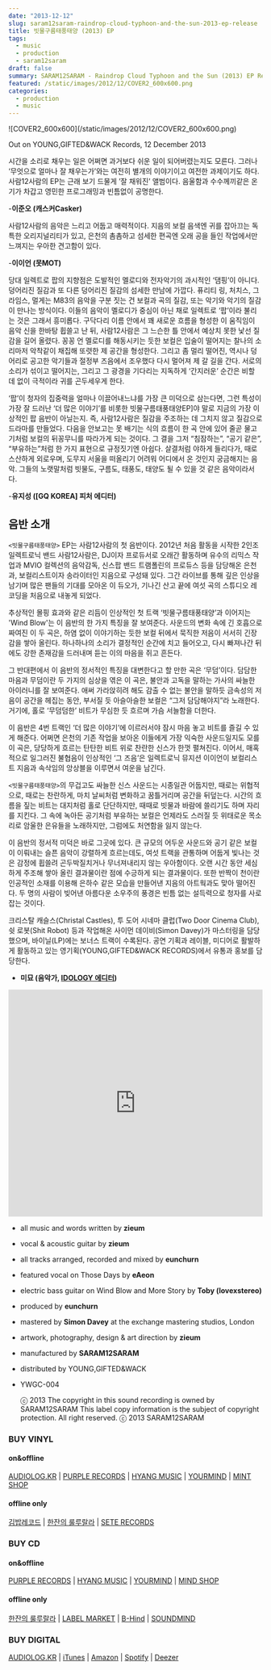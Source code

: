 ```yaml
---
date: "2013-12-12"
slug: saram12saram-raindrop-cloud-typhoon-and-the-sun-2013-ep-release
title: 빗물구름태풍태양 (2013) EP
tags:
  - music
  - production
  - saram12saram
draft: false
summary: SARAM12SARAM - Raindrop Cloud Typhoon and the Sun (2013) EP Release
featured: /static/images/2012/12/COVER2_600x600.png
categories: 
  - production
  - music
---
```


<div className="container flex justify-center">
  ![COVER2_600x600](/static/images/2012/12/COVER2_600x600.png)
</div>

Out on YOUNG,GIFTED&WACK Records, 12 December 2013

시간을 소리로 채우는 일은 어쩌면 과거보다 쉬운 일이 되어버렸는지도 모른다. 그러나 ‘무엇으로 얼마나 잘 채우는가’와는 여전히 별개의 이야기이고 여전한 과제이기도 하다. 사람12사람의 EP는 근래 보기 드물게 ’잘 채워진’ 앨범이다. 음울함과 수수께끼같은 온기가 차갑고 영민한 프로그래밍과 빈틈없이 공명한다.

-**이준오 (캐스커Casker)**

사람12사람의 음악은 느리고 어둡고 매력적이다. 지음의 보컬 음색엔 귀를 잡아끄는 독특한 오리지널리티가 있고, 은천의 촘촘하고 섬세한 편곡엔 오래 공을 들인 작업에서만 느껴지는 우아한 견고함이 있다.

-**이이언 (못MOT)**

당대 일렉트로 팝의 지향점은 도발적인 멜로디와 전자악기의 과시적인 ‘댐핑’이 아니다. 덩어리진 질감과 또 다른 덩어리진 질감의 섬세한 만남에 가깝다. 퓨리티 링, 처치스, 그라임스, 멀게는 M83의 음악을 구분 짓는 건 보컬과 곡의 질감, 또는 악기와 악기의 질감이 만나는 방식이다. 이들의 음악이 멜로디가 중심이 아닌 채로 일렉트로 ‘팝’이라 불리는 것은 그래서 흥미롭다. 구닥다리 이름 안에서 꽤 새로운 흐름을 형성한 이 움직임이 음악 신을 한바탕 휩쓸고 난 뒤, 사람12사람은 그 느슨한 틀 안에서 예상치 못한 낯선 질감을 길어 올렸다. 꽁꽁 언 멜로디를 해동시키는 듯한 보컬은 입술이 떨어지는 찰나의 소리마저 악착같이 채집해 또렷한 제 공간을 형성한다. 그리고 좀 멀리 떨어진, 역시나 덩어리로 공고한 악기들과 절정부 즈음에서 조우했다 다시 멀어져 제 갈 길을 간다. 서로의 소리가 섞이고 떨어지는, 그리고 그 광경을 기다리는 지독하게 ‘간지러운’ 순간은 비할 데 없이 극적이라 귀를 곤두세우게 한다.

‘팝’이 청자의 집중력을 얼마나 이끌어내느냐를 가장 큰 미덕으로 삼는다면, 그런 특성이 가장 잘 드러난 ‘더 많은 이야기’를 비롯한 빗물구름태풍태양EP]야 말로 지금의 가장 이상적인 팝 음반이 아닐는지. 즉, 사람12사람은 질감을 주조하는 데 그치지 않고 질감으로 드라마를 만들었다. 다음을 안보고는 못 배기는 식의 흐름이 한 곡 안에 있어 줄곧 물고기처럼 보컬의 뒤꽁무니를 따라가게 되는 것이다. 그 결을 그저 “침잠하는”, “공기 같은”, “부유하는”처럼 한 가지 표현으로 규정짓기엔 아쉽다. 살결처럼 야하게 들리다가, 때로 스산하게 외로우며, 도무지 서울을 떠올리기 어려워 어디에서 온 것인지 궁금해지는 음악. 그들의 노랫말처럼 빗물도, 구름도, 태풍도, 태양도 될 수 있을 것 같은 음악이라서다.

-**유지성 ([GQ KOREA] 피처 에디터)**

## 음반 소개

`<빗물구름태풍태양>` EP는 사람12사람의 첫 음반이다. 2012년 처음 활동을 시작한 2인조 일렉트로닉 밴드 사람12사람은, DJ이자 프로듀서로 오래간 활동하며 유수의 리믹스 작업과 MVIO 컬렉션의 음악감독, 신스팝 밴드 트램폴린의 프로듀스 등을 담당해온 은천과, 보컬리스트이자 송라이터인 지음으로 구성돼 있다. 그간 라이브를 통해 깊은 인상을 남기며 많은 팬들의 기대를 모아온 이 듀오가, 기나긴 산고 끝에 여섯 곡의 스튜디오 레코딩을 처음으로 내놓게 되었다.

추상적인 몰핑 효과와 같은 리듬이 인상적인 첫 트랙 ‘빗물구름태풍태양’과 이어지는 'Wind Blow'는 이 음반의 한 가지 특징을 잘 보여준다. 사운드의 변화 속에 긴 호흡으로 짜여진 이 두 곡은, 하염 없이 이야기하는 듯한 보컬 뒤에서 묵직한 저음이 서서히 긴장감을 쌓아 올린다. 하나하나의 소리가 결정적인 순간에 치고 들어오고, 다시 빠져나간 뒤에도 강한 존재감을 드러내며 듣는 이의 마음을 쥐고 흔든다.

그 반대편에서 이 음반의 정서적인 특징을 대변한다고 할 만한 곡은 ‘무덤’이다. 담담한 마음과 무덤이란 두 가지의 심상을 엮은 이 곡은, 불안과 고독을 말하는 가사의 싸늘한 아이러니를 잘 보여준다. 애써 가라앉히려 해도 감출 수 없는 불안을 말하듯 금속성의 저음이 공간을 헤집는 동안, 부서질 듯 아슬아슬한 보컬은 “그저 담담해야지”라 노래한다. 거기에, 홀로 ‘무덤덤한’ 비트가 무심한 듯 흐르며 가슴 서늘함을 더한다.

이 음반은 4번 트랙인 ‘더 많은 이야기’에 이르러서야 잠시 마음 놓고 비트를 즐길 수 있게 해준다. 어쩌면 은천의 기존 작업을 보아온 이들에게 가장 익숙한 사운드일지도 모를 이 곡은, 당당하게 흐르는 탄탄한 비트 위로 찬란한 신스가 한껏 펼쳐진다. 이어서, 매혹적으로 일그러진 불협음이 인상적인 ‘그 즈음’은 일렉트로닉 뮤지션 이이언이 보컬리스트 지음과 속삭임의 앙상블을 이루면서 여운을 남긴다.

`<빗물구름태풍태양>`의 무겁고도 싸늘한 신스 사운드는 시종일관 어둡지만, 때로는 위협적으로, 때로는 찬란하게, 마치 날씨처럼 변화하고 꿈틀거리며 공간을 뒤덮는다. 시간의 흐름을 짚는 비트는 대지처럼 홀로 단단하지만, 때때로 빗물과 바람에 쓸리기도 하며 자리를 지킨다. 그 속에 녹아든 공기처럼 부유하는 보컬은 언제라도 스러질 듯 위태로운 목소리로 암울한 은유들을 노래하지만, 그럼에도 처연함을 잃지 않는다.

이 음반의 정서적 미덕은 바로 그곳에 있다. 큰 규모의 어두운 사운드와 공기 같은 보컬이 이뤄내는 슬픈 음악이 강렬하게 흐르는데도, 여섯 트랙을 관통하며 어둡게 빛나는 것은 감정에 휩쓸려 곤두박질치거나 무너져내리지 않는 우아함이다. 오랜 시간 동안 세심하게 주조해 쌓아 올린 결과물이란 점에 수긍하게 되는 결과물이다. 또한 반짝이 천이란 인공적인 소재를 이용해 은하수 같은 모습을 만들어낸 지음의 아트웍과도 맞아 떨어진다. 두 명의 사람이 빚어낸 아름다운 소우주의 풍경은 빈틈 없는 설득력으로 청자를 사로잡는 것이다.

크리스탈 캐슬스(Christal Castles), 투 도어 시네마 클럽(Two Door Cinema Club), 쉿 로봇(Shit Robot) 등과 작업해온 사이먼 데이비(Simon Davey)가 마스터링을 담당했으며, 바이닐(LP)에는 보너스 트랙이 수록된다. 공연 기획과 레이블, 미디어로 활발하게 활동하고 있는 영기획(YOUNG,GIFTED&WACK RECORDS)에서 유통과 홍보를 담당한다.

- **미묘 (음악가, [IDOLOGY 에디터](http://idology.kr/))**

<div className="container flex justify-center">
  <iframe
    width="100%"
    height="450"
    scrolling="no"
    frameBorder="no"
    allow="autoplay"
    src="https://w.soundcloud.com/player/?url=https%3A//api.soundcloud.com/playlists/2949557&color=%239a0707&auto_play=false&hide_related=false&show_comments=true&show_user=true&show_reposts=false&show_teaser=true"
  ></iframe>
  <div
    style={{
      fontSize: "10px",
      color: "#cccccc",
      lineBreak: "anywhere",
      wordBreak: "normal",
      overflow: "hidden",
      whiteSpace: "nowrap",
      textOverflow: "ellipsis",
      fontFamily:
        "Interstate,Lucida Grande,Lucida Sans Unicode,Lucida Sans,Garuda,Verdana,Tahoma,sans-serif",
      fontWeight: "100",
    }}
  ></div>
</div>

- all music and words written by **zieum**
- vocal & acoustic guitar by **zieum**
- all tracks arranged, recorded and mixed by **eunchurn**
- featured vocal on Those Days by **eAeon**
- electric bass guitar on Wind Blow and More Story by **Toby (lovexstereo)**
- produced by **eunchurn**
- mastered by **Simon Davey** at the exchange mastering studios, London
- artwork, photography, design & art direction by **zieum**
- manufactured by **SARAM12SARAM**
- distributed by YOUNG,GIFTED&WACK
- YWGC-004

  ⓒ 2013 The copyright in this sound recording is owned by SARAM12SARAM This label copy information
  is the subject of copyright protection. All right reserved. ⓒ 2013 SARAM12SARAM

### BUY VINYL

#### on&offline

[AUDIOLOG.KR](http://saram12saram.audiolog.kr/raindrop-cloud-typhoon-and-the-sun) | [PURPLE RECORDS](https://www.purplerecord.com/product.htm?mode=goods_view&goods_id=224516) | [HYANG MUSIC](http://hyangmusic.com/View.php?cate_code=KINR&code=2995) | [YOURMIND](http://your-mind.com/front/php/product.php?product_no=2181") | [MINT SHOP](http://mintshop.www156.freesell.co.kr/shop/shopdetail.html?branduid=188330&special=3)

#### offline only

[김밥레코드](http://gimbabrecords.blogspot.kr/) | [한잔의 룰루랄라](https://plus.google.com/107184089479554206414/about?gl=kr&hl=ko) | [SETE RECORDS](http://www.seterecords.com/shop/main/index.php)

### BUY CD

#### on&offline

[PURPLE RECORDS](http://www.purplerecord.com/product.htm?mode=goods_view&goods_id=222440) | [HYANG MUSIC](http://hyangmusic.com/View.php?cate_code=KINR&code=2913&album_mode=music) | [YOURMIND](http://your-mind.com/front/php/product.php?product_no=2039&main_cate_no=54&display_group=1) | [ MIND SHOP](http://mintshop.www156.freesell.co.kr/shop/shopdetail.html?branduid=184471&special=3)

#### offline only

[한잔의 룰루랄라](https://plus.google.com/107184089479554206414/about?gl=kr&hl=ko) | [LABEL MARKET](https://maps.google.co.kr/maps?q=KT%26G%EC%83%81%EC%83%81%EB%A7%88%EB%8B%B9&ie=UTF8&ll=37.550925,126.921142&spn=0.024905,0.038881&fb=1&gl=kr&hq=%EC%83%81%EC%83%81%EB%A7%88%EB%8B%B9+%EB%A0%88%EC%9D%B4%EB%B8%94%EB%A7%88%EC%BC%93&cid=3935593571145011564&t=h&z=15&iwloc=A) | [B-Hind](<https://maps.google.co.kr/maps?q=%EC%84%9C%EA%B5%90%EB%8F%99+404-26,+Seoul,+Korea+121-210&hl=en&ie=UTF8&sll=35.81905,127.8733&sspn=13.028646,19.907227&t=h&hnear=404-26+Seogyo-dong,+Mapo-gu,+Seoul+(18+Eoulmadang-ro+5-gil)&z=15>) | [SOUNDMIND](<https://maps.google.co.kr/maps?q=%EC%84%9C%EC%9A%B8%EC%8B%9C+%EA%B4%80%EC%95%85%EA%B5%AC+%EB%82%99%EC%84%B1%EB%8C%80%EB%A1%9C+14&hl=en&ie=UTF8&sll=37.549264,126.919647&sspn=0.024906,0.038881&t=h&hnear=14+Nakseongdae-ro,+Gwanak-gu,+Seoul+(1625-28+Bongcheon-dong)&z=15>)

### BUY DIGITAL

[AUDIOLOG.KR](http://saram12saram.audiolog.kr/raindrop-cloud-typhoon-and-the-sun) | [iTunes](http://phobos.apple.com/WebObjects/MZStore.woa/wa/viewAlbum?id=776241409) | [Amazon](http://www.amazon.com/Raindrop-Cloud-Typhoon-Sun-Saram12saram/dp/B00H5VZBIS/ref=sr_1_1?s=dmusic&ie=UTF8&sr=1-1&keywords=saram12saram) | [Spotify](http://spoti.fi/IH1o6q) | [Deezer](http://www.deezer.com/album/7242140)
